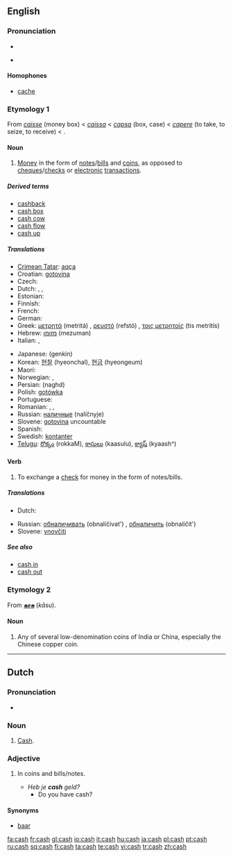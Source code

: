 ==English==

===Pronunciation===
* {{IPA|/kæʃ/}}
* {{audio|en-us-cash.ogg|Audio (US)}}
*: {{rhymes|æʃ}}

====Homophones====
* [[cache]]

===Etymology 1===
From {{MF.}} ''[[caisse]]'' (money box) < {{Pr.}} ''[[caissa]]'' < {{L.}} ''[[capsa]]'' (box, case) < ''[[capere]]'' (to take, to seize, to receive) < {{proto|Indo-European|kap-|to grasp}}.

====Noun====
{{en-noun|-}}

# [[money|Money]] in the form of [[note]]s/[[bill]]s and [[coin]]s, as opposed to [[cheque]]s/[[check]]s or [[electronic]] [[transaction]]s.

=====Derived terms=====
* [[cashback]]
* [[cash box]]
* [[cash cow]]
* [[cash flow]]
* [[cash up]]

=====Translations=====
{{trans-top|money in the form of notes/bills and coins}}
* [[Crimean Tatar]]: [[aqça]]
* Croatian: [[gotovina]] {{f}}
* Czech: {{t-|cs|hotovost|f}}
* Dutch: {{t|nl|contanten|p}}, {{t-|nl|cash|m}}, {{t+|nl|baar}} {{t+|nl|geld|n}}
* Estonian: {{t-|et|sularaha}}
* Finnish: {{t-|fi|käteinen}}
* French: {{t|fr|espèces|f|p}}
* German: {{t+|de|Bargeld|n}}
* Greek: [[μετρητά]] (metritá) {{n|p}}, [[ρευστό]] (refstó) {{n}}, [[τοις μετρητοίς]] (tis metritís)
* Hebrew: [[מזומן]] (mezuman) {{m}}
* Italian: {{t+|it|contanti|m|p}}, {{t-|it|liquidi|m|p}}
{{trans-mid}}
* Japanese: {{t+|ja|現金|sc=JAchar}} (genkin)
* Korean: [[현찰]] (hyeonchal), [[현금]] (hyeongeum)
* Maori: {{t-|mi|moni|xs=Maori}}
* Norwegian: {{t|no|kontanter|p}}, {{t|no|penger|p}}
* Persian: {{FAchar|[[نقد]]}} (naghd)
* Polish: [[gotówka]] {{f}}
* Portuguese: {{t+|pt|dinheiro|m}}
* Romanian: {{t-|ro|numerar|n}}, {{t|ro|bani lichizi|m}}, {{t|ro|bani gheaţă|m}}
* Russian: [[наличные]] (nalíčnyje) {{m|p}}
* Slovene: [[gotovina]] {{f}}  uncountable
* Spanish: {{t+|es|efectivo|m}}
* Swedish: [[kontanter]] {{c}}
* [[Telugu]]: [[రొక్కం]] (rokkaM), [[కాసులు]] (kaasulu), [[క్యాష్]] (kyaash^)
{{trans-bottom}}

====Verb====
{{en-verb|cash|es}}

# To exchange a [[check]] for money in the form of notes/bills.

=====Translations=====
{{trans-top|exchange a check for money}}
* Dutch: {{t+|nl|innen}}
{{trans-mid}}
* Russian: [[обналичивать]] (obnalíčivat') {{impf}}, [[обналичить]] (obnalíčit') {{pf}}
* Slovene: [[vnovčiti]]
{{trans-bottom}}

=====See also=====
* [[cash in]]
* [[cash out]]

===Etymology 2===
From {{Tamil.}} '''[[காசு]]''' (''kāsu'').

====Noun====
{{en-noun|cash}}

# Any of several low-denomination coins of India or China, especially the Chinese copper coin.

----

==Dutch==

===Pronunciation===
* {{IPA|/kæʃ/}}

===Noun===
{{nl-noun2|m|g2=f|-|-}}

# [[#English|Cash]].

===Adjective===
{{nl-adj|infl=cash|-|-|-}}

# {{context|of money|lang=nl}} In coins and bills/notes.
#* ''Heb je '''cash''' geld?''
#** Do you have cash?

====Synonyms====
* [[baar#Dutch|baar]]

[[fa:cash]]
[[fr:cash]]
[[gl:cash]]
[[io:cash]]
[[it:cash]]
[[hu:cash]]
[[ja:cash]]
[[pl:cash]]
[[pt:cash]]
[[ru:cash]]
[[sq:cash]]
[[fi:cash]]
[[ta:cash]]
[[te:cash]]
[[vi:cash]]
[[tr:cash]]
[[zh:cash]]
